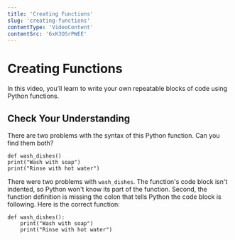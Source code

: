 ```yaml
---
title: 'Creating Functions'
slug: 'creating-functions'
contentType: 'VideoContent'
contentSrc: '6xK3OSrPWEE'
---
```


# Creating Functions

In this video, you’ll learn to write your own repeatable blocks of code using Python functions.

## Check Your Understanding

<FlashCard>
<Prompt>

There are two problems with the syntax of this Python function. Can you find them both?

```
def wash_dishes()
print("Wash with soap")
print("Rinse with hot water")
```

</Prompt>
<Answer>

There were two problems with `wash_dishes`. The function's code block isn't indented, so Python won't know its part of the function. Second, the function definition is missing the colon that tells Python the code block is following. Here is the correct function:

```
def wash_dishes():
	print("Wash with soap")
	print("Rinse with hot water")
```

</Answer>
</FlashCard>